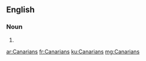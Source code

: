 ==English==

===Noun===
{{head|en}}

# {{plural of|Canarian}}

[[ar:Canarians]]
[[fr:Canarians]]
[[ku:Canarians]]
[[mg:Canarians]]